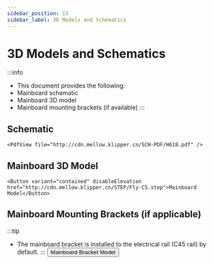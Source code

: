 ```yaml
---
sidebar_position: 13
sidebar_label: 3D Models and Schematics
---
```




# 3D Models and Schematics


:::info
* This document provides the following:
* Mainboard schematic
* Mainboard 3D model
* Mainboard mounting brackets (if available)
:::

## Schematic

    <PdfView file="http://cdn.mellow.klipper.cn/SCH-PDF/H618.pdf" />


## Mainboard 3D Model

    <Button variant="contained" disableElevation href="http://cdn.mellow.klipper.cn/STEP/Fly-C5.step">Mainboard Model</Button>


## Mainboard Mounting Brackets (if applicable)

:::tip
* The mainboard bracket is installed to the electrical rail (C45 rail) by default.
:::
<Button variant="contained" disableElevation href="http://cdn.mellow.klipper.cn/STEP/c5.zip">Mainboard Bracket Model</Button>
